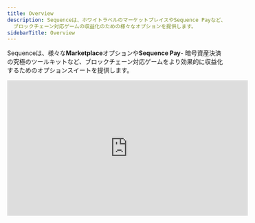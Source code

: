 ```yaml
---
title: Overview
description: Sequenceは、ホワイトラベルのマーケットプレイスやSequence Payなど、
  ブロックチェーン対応ゲームの収益化のための様々なオプションを提供します。
sidebarTitle: Overview
---
```


Sequenceは、様々な**Marketplace**オプションや**Sequence Pay**- 暗号資産決済の究極のツールキットなど、ブロックチェーン対応ゲームをより効果的に収益化するためのオプションスイートを提供します。

<Frame>
  <iframe width="560" height="315" src="https://www.youtube.com/embed/iJvANERhppM?si=MD8Jkl2p6-oVJzaY" title="YouTube video player" frameBorder="0" allow="accelerometer; autoplay; clipboard-write; encrypted-media; gyroscope; picture-in-picture; web-share" referrerPolicy="strict-origin-when-cross-origin" allowFullScreen />
</Frame>

## Sequence Pay

Sequence Payは、ブロックチェーンゲーム、マーケットプレイス、ローンチパッドなどにおける、マルチ通貨決済、スワップ、オンランプ、トランザクションの複雑さに対処します。このソリューションは、Web用のWeb SDKでの合理化された方法とユーザーインターフェースフロー、UnityとUnreal SDKsを通じたゲームエンジンとの直接統合、そしてSequence Smart Swaps用のAPIを導入しています。

* [Smart Swap](/sdk/web/guides/smart-swaps)をSequenceで利用することで、プレイヤーのウォレット内の通貨を同じチェーン上の別の通貨に変換できます。開発者は目標通貨を定義し、SequenceがWeb SDKを通じてUIとフローを含むすべてを処理します。また、[APIs](/api-references/infrastructure/overview)のスイートも提供します。パワーはSequence Walletsと連携することで発揮され、スワップする正しい通貨を自動的に検出し、UXを簡素化するためにトランザクションを自動的にバッチ処理することができます。別々の`approve`と`transfer`トランザクションにさようなら！
* ERC721またはERC1155トークンを[Sequence Checkout](/sdk/web/guides/checkout)を使用して、マーケットプレイスなどのプライマリーまたはセカンダリーセールス契約を通じて、以下の支払いオプションで購入できます：
  * ウォレット内の任意の暗号資産で購入。
  * 他のウォレットからSequenceウォレットに資金を転送して購入。
  * クレジットカードまたはデビットカードを使用して支払い。各地域、チェーン、通貨に適した正しいプロバイダーを自動的に検出します。
  * ウォレット内の他の暗号資産を使用して、自動スワップと購入を行う。
* [On-ramp](/sdk/web/guides/on-ramp)をSequenceで使用して、Transakなどのプロバイダーを通じてクレジットカードまたはデビットカードで暗号資産を購入できます。[Unity](/sdk/unity/monetization/onboard-user-funds)、[Unreal](/sdk/unreal/onboard-user-funds)または[Web](/sdk/web/guides/on-ramp)で利用可能です。
